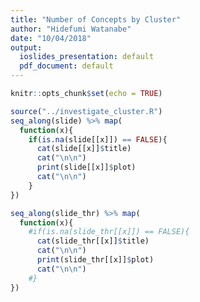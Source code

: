 ```yaml
---
title: "Number of Concepts by Cluster"
author: "Hidefumi Watanabe"
date: "10/04/2018"
output:
  ioslides_presentation: default
  pdf_document: default
---
```

```r
knitr::opts_chunk$set(echo = TRUE)
```


```r
source("../investigate_cluster.R")
seq_along(slide) %>% map(
  function(x){
    if(is.na(slide[[x]]) == FALSE){
      cat(slide[[x]]$title)
      cat("\n\n")
      print(slide[[x]]$plot)
      cat("\n\n")
    }
})

seq_along(slide_thr) %>% map(
  function(x){
    #if(is.na(slide_thr[[x]]) == FALSE){
      cat(slide_thr[[x]]$title)
      cat("\n\n")
      print(slide_thr[[x]]$plot)
      cat("\n\n")
    #}
})
```
